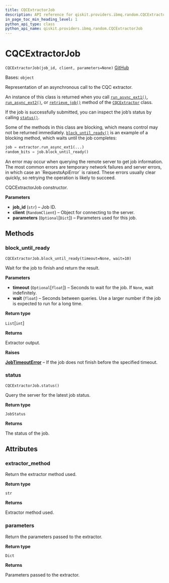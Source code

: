 ```yaml
---
title: CQCExtractorJob
description: API reference for qiskit.providers.ibmq.random.CQCExtractorJob
in_page_toc_min_heading_level: 1
python_api_type: class
python_api_name: qiskit.providers.ibmq.random.CQCExtractorJob
---
```


# CQCExtractorJob

<span id="qiskit.providers.ibmq.random.CQCExtractorJob" />

`CQCExtractorJob(job_id, client, parameters=None)` [GitHub](https://github.com/qiskit/qiskit-ibmq-provider/tree/stable/0.18/qiskit/providers/ibmq/random/cqcextractorjob.py "view source code")

Bases: `object`

Representation of an asynchronous call to the CQC extractor.

An instance of this class is returned when you call [`run_async_ext1()`](qiskit.providers.ibmq.random.CQCExtractor#run_async_ext1 "qiskit.providers.ibmq.random.CQCExtractor.run_async_ext1"), [`run_async_ext2()`](qiskit.providers.ibmq.random.CQCExtractor#run_async_ext2 "qiskit.providers.ibmq.random.CQCExtractor.run_async_ext2"), or [`retrieve_job()`](qiskit.providers.ibmq.random.CQCExtractor#retrieve_job "qiskit.providers.ibmq.random.CQCExtractor.retrieve_job") method of the [`CQCExtractor`](qiskit.providers.ibmq.random.CQCExtractor "qiskit.providers.ibmq.random.CQCExtractor") class.

If the job is successfully submitted, you can inspect the job’s status by calling [`status()`](qiskit.providers.ibmq.random.CQCExtractorJob#status "qiskit.providers.ibmq.random.CQCExtractorJob.status").

Some of the methods in this class are blocking, which means control may not be returned immediately. [`block_until_ready()`](qiskit.providers.ibmq.random.CQCExtractorJob#block_until_ready "qiskit.providers.ibmq.random.CQCExtractorJob.block_until_ready") is an example of a blocking method, which waits until the job completes:

```python
job = extractor.run_async_ext1(...)
random_bits = job.block_until_ready()
```

<Admonition title="Note" type="note">
  An error may occur when querying the remote server to get job information. The most common errors are temporary network failures and server errors, in which case an `RequestsApiError` is raised. These errors usually clear quickly, so retrying the operation is likely to succeed.
</Admonition>

CQCExtractorJob constructor.

**Parameters**

*   **job\_id** (`str`) – Job ID.
*   **client** (`RandomClient`) – Object for connecting to the server.
*   **parameters** (`Optional`\[`Dict`]) – Parameters used for this job.

## Methods

### block\_until\_ready

<span id="qiskit.providers.ibmq.random.CQCExtractorJob.block_until_ready" />

`CQCExtractorJob.block_until_ready(timeout=None, wait=10)`

Wait for the job to finish and return the result.

**Parameters**

*   **timeout** (`Optional`\[`float`]) – Seconds to wait for the job. If `None`, wait indefinitely.
*   **wait** (`float`) – Seconds between queries. Use a larger number if the job is expected to run for a long time.

**Return type**

`List`\[`int`]

**Returns**

Extractor output.

**Raises**

[**JobTimeoutError**](qiskit.providers.JobTimeoutError "qiskit.providers.JobTimeoutError") – If the job does not finish before the specified timeout.

### status

<span id="qiskit.providers.ibmq.random.CQCExtractorJob.status" />

`CQCExtractorJob.status()`

Query the server for the latest job status.

**Return type**

`JobStatus`

**Returns**

The status of the job.

## Attributes

<span id="qiskit.providers.ibmq.random.CQCExtractorJob.extractor_method" />

### extractor\_method

Return the extractor method used.

**Return type**

`str`

**Returns**

Extractor method used.

<span id="qiskit.providers.ibmq.random.CQCExtractorJob.parameters" />

### parameters

Return the parameters passed to the extractor.

**Return type**

`Dict`

**Returns**

Parameters passed to the extractor.

